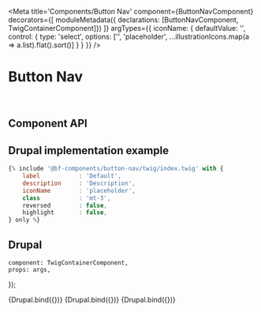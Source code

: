 


<Meta
    title='Components/Button Nav'
    component={ButtonNavComponent}
    decorators={[
        moduleMetadata({ declarations: [ButtonNavComponent, TwigContainerComponent]})
    ]}
    argTypes={{
        iconName: {
            defaultValue: '',
            control: {
                type: 'select',
                options: ['', 'placeholder', ...illustrationIcons.map(a => a.list).flat().sort()]
            }
        }
    }}
/>


# Button Nav

<br/>



## Component API

<Props of={ButtonNavComponent} />



## Drupal implementation example

```jsx
{% include '@bf-components/button-nav/twig/index.twig' with {
    label           : 'Default',
    description     : 'Description',
    iconName        : 'placeholder',
    class           : 'mt-3',
    reversed        : false,
    highlight       : false,
} only %}
```

## Drupal

    component: TwigContainerComponent,
    props: args,
});


<Canvas withSource='none'>
    <Story
        name='Drupal'
        height='300px'
        args={{
            elementPath : 'components/button-nav/_doc/template.drupal',
            iconName    : 'placeholder',
        }}
    >
        {Drupal.bind({})}
    </Story>
</Canvas>

<Canvas withSource='none'>
    <Story
        name='Drupal - With description'
        height='300px'
        args={{
            elementPath : 'components/button-nav/_doc/template.drupal',
            iconName    : 'placeholder',
            description : 'Morbi leo risus, porta ac consectetur ac, vestibulum at eros.'
        }}
    >
        {Drupal.bind({})}
    </Story>
</Canvas>

<Canvas withSource='none'>
    <Story
        name='Drupal - With isFeatured'
        height='300px'
        args={{
            elementPath : 'components/button-nav/_doc/template.drupal',
            iconName    : 'placeholder',
            description : 'Morbi leo risus, porta ac consectetur ac, vestibulum at eros.',
            isFeatured  : true,
        }}
    >
        {Drupal.bind({})}
    </Story>
</Canvas>